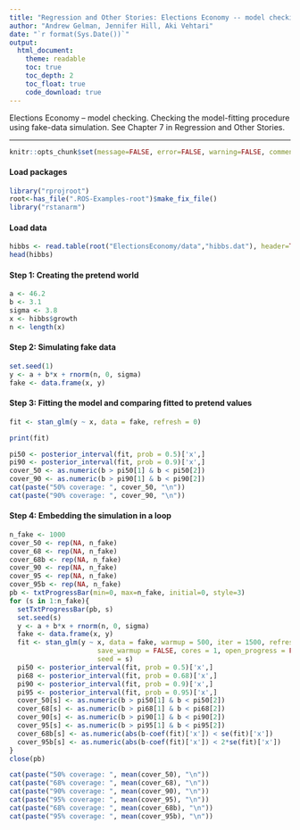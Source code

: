 ```yaml
---
title: "Regression and Other Stories: Elections Economy -- model checking"
author: "Andrew Gelman, Jennifer Hill, Aki Vehtari"
date: "`r format(Sys.Date())`"
output:
  html_document:
    theme: readable
    toc: true
    toc_depth: 2
    toc_float: true
    code_download: true
---
```

Elections Economy -- model checking. Checking the model-fitting
procedure using fake-data simulation. See Chapter 7 in Regression
and Other Stories.

-------------


```r
knitr::opts_chunk$set(message=FALSE, error=FALSE, warning=FALSE, comment=NA)
```

#### Load packages

```r
library("rprojroot")
root<-has_file(".ROS-Examples-root")$make_fix_file()
library("rstanarm")
```

#### Load data

```r
hibbs <- read.table(root("ElectionsEconomy/data","hibbs.dat"), header=TRUE)
head(hibbs)
```

#### Step 1: Creating the pretend world

```r
a <- 46.2
b <- 3.1
sigma <- 3.8
x <- hibbs$growth
n <- length(x)
```

#### Step 2: Simulating fake data

```r
set.seed(1)
y <- a + b*x + rnorm(n, 0, sigma)
fake <- data.frame(x, y)
```

#### Step 3: Fitting the model and comparing fitted to pretend values

```r
fit <- stan_glm(y ~ x, data = fake, refresh = 0)
```
```r
print(fit)

pi50 <- posterior_interval(fit, prob = 0.5)['x',]
pi90 <- posterior_interval(fit, prob = 0.9)['x',]
cover_50 <- as.numeric(b > pi50[1] & b < pi50[2])
cover_90 <- as.numeric(b > pi90[1] & b < pi90[2])
cat(paste("50% coverage: ", cover_50, "\n"))
cat(paste("90% coverage: ", cover_90, "\n"))
```

#### Step 4:  Embedding the simulation in a loop

```r
n_fake <- 1000
cover_50 <- rep(NA, n_fake)
cover_68 <- rep(NA, n_fake)
cover_68b <- rep(NA, n_fake)
cover_90 <- rep(NA, n_fake)
cover_95 <- rep(NA, n_fake)
cover_95b <- rep(NA, n_fake)
pb <- txtProgressBar(min=0, max=n_fake, initial=0, style=3)
for (s in 1:n_fake){
  setTxtProgressBar(pb, s)
  set.seed(s)
  y <- a + b*x + rnorm(n, 0, sigma)
  fake <- data.frame(x, y)
  fit <- stan_glm(y ~ x, data = fake, warmup = 500, iter = 1500, refresh = 0,
                      save_warmup = FALSE, cores = 1, open_progress = FALSE,
                      seed = s)
  pi50 <- posterior_interval(fit, prob = 0.5)['x',]
  pi68 <- posterior_interval(fit, prob = 0.68)['x',]
  pi90 <- posterior_interval(fit, prob = 0.9)['x',]
  pi95 <- posterior_interval(fit, prob = 0.95)['x',]
  cover_50[s] <- as.numeric(b > pi50[1] & b < pi50[2])
  cover_68[s] <- as.numeric(b > pi68[1] & b < pi68[2])
  cover_90[s] <- as.numeric(b > pi90[1] & b < pi90[2])
  cover_95[s] <- as.numeric(b > pi95[1] & b < pi95[2])
  cover_68b[s] <- as.numeric(abs(b-coef(fit)['x']) < se(fit)['x'])
  cover_95b[s] <- as.numeric(abs(b-coef(fit)['x']) < 2*se(fit)['x'])
}
close(pb)
```
```r
cat(paste("50% coverage: ", mean(cover_50), "\n"))
cat(paste("68% coverage: ", mean(cover_68), "\n"))
cat(paste("90% coverage: ", mean(cover_90), "\n"))
cat(paste("95% coverage: ", mean(cover_95), "\n"))
cat(paste("68% coverage: ", mean(cover_68b), "\n"))
cat(paste("95% coverage: ", mean(cover_95b), "\n"))
```

